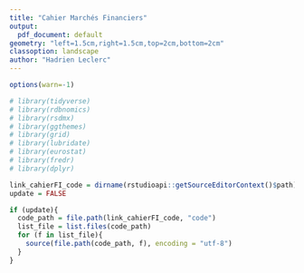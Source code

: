 ```yaml
---
title: "Cahier Marchés Financiers"
output:
  pdf_document: default
geometry: "left=1.5cm,right=1.5cm,top=2cm,bottom=2cm"
classoption: landscape
author: "Hadrien Leclerc"
---
```


```r
options(warn=-1)

# library(tidyverse)
# library(rdbnomics)
# library(rsdmx)
# library(ggthemes)
# library(grid)
# library(lubridate)
# library(eurostat)
# library(fredr)
# library(dplyr)

link_cahierFI_code = dirname(rstudioapi::getSourceEditorContext()$path)
update = FALSE

if (update){
  code_path = file.path(link_cahierFI_code, "code")
  list_file = list.files(code_path)
  for (f in list_file){
    source(file.path(code_path, f), encoding = "utf-8")
  }
}

```

\newcommand*{\MyPath}{/home/onyxia}

\newpage
\vspace{5cm}
\begin{center}
\section{Politiques monétaires}
\end{center}


\begin{figure}[p]
\begin{center}
\includegraphics[width=1\columnwidth]{\MyPath/graph_ECB_interest_rates.pdf}
\end{center}
\end{figure}

\begin{figure}[p]
\begin{center}
\includegraphics[width=1\columnwidth]{\MyPath/graph_ECB_bs_breakdown_fr.pdf}
\end{center}
\end{figure}

\begin{figure}[p]
\begin{center}
\includegraphics[width=1\columnwidth]{\MyPath/graph_ECB_bs_breakdown_en.pdf}
\end{center}
\end{figure}

\begin{figure}[p]
\begin{center}
\includegraphics[width=1\columnwidth]{\MyPath/graph_FED_interest_rates.pdf}
\end{center}
\end{figure}


\begin{figure}[p]
\begin{center}
\includegraphics[width=1\columnwidth]{\MyPath/graph_FED_balance_sheet.pdf}
\end{center}
\end{figure}

\begin{figure}[p]
\begin{center}
\includegraphics[width=1\columnwidth]{\MyPath/graph_US_interbank_rate.pdf}
\end{center}
\end{figure}

\begin{figure}[p]
\begin{center}
\includegraphics[width=1\columnwidth]{\MyPath/graph_balance_sheet_gdp.pdf} 
\end{center}
\end{figure}

\newpage
\vspace{5cm}
\begin{center}
\section{Inflation}
\end{center}

\begin{figure}[p]
\begin{center}
\includegraphics[width=1\columnwidth]{\MyPath/graph_WORLD_inflation.pdf} 
\end{center}
\end{figure}


\begin{figure}[p]
\begin{center}
\includegraphics[width=1\columnwidth]{\MyPath/graph_WORLD_core_inflation.pdf} 
\end{center}
\end{figure}


\begin{figure}[p]
\begin{center}
\includegraphics[width=1\columnwidth]{\MyPath/graph_US_inflation.pdf} 
\end{center}
\end{figure}

\begin{figure}[p]
\begin{center}
\includegraphics[width=1\columnwidth]{\MyPath/graph_US_expected_inflation.pdf} 
\end{center}
\end{figure}

\begin{figure}[p]
\begin{center}
\includegraphics[width=1\columnwidth]{\MyPath/graph_US_labor_market.pdf} 
\end{center}
\end{figure}

\begin{figure}[p]
\begin{center}
\includegraphics[width=1\columnwidth]{\MyPath/graph_ZE_HICP.pdf} 
\end{center}
\end{figure}

\begin{figure}[p]
\begin{center}
\includegraphics[width=1\columnwidth]{\MyPath/graph_EU_inflation_forecasts.pdf} 
\end{center}
\end{figure}

\newpage
\vspace{5cm}
\begin{center}
\section{Taux souverains}
\end{center}

\begin{figure}[p]
\begin{center}
\includegraphics[width=1\columnwidth]{\MyPath/graph_US_gov_bond.pdf} 
\end{center}
\end{figure}

\begin{figure}[p]
\begin{center}
\includegraphics[width=1\columnwidth]{\MyPath/graph_EU_GDP_DEBT_COUNTRY.pdf}
\end{center}
\end{figure}

\begin{figure}[p]
\begin{center}
\includegraphics[width=1\columnwidth]{\MyPath/graph_EU_gov_debt_interest.pdf}
\end{center}
\end{figure}

\begin{figure}[p]
\begin{center}
\includegraphics[width=1\columnwidth]{\MyPath/graph_yield_curves.pdf}
\end{center}
\end{figure}

\newpage
\vspace{5cm}
\begin{center}
\section{Crédit aux ménages et aux entreprises en France}
\end{center}


\begin{figure}[p]
\begin{center}
\includegraphics[width=1\columnwidth]{\MyPath/graph_BDF_credit_menage.pdf}
\end{center}
\end{figure}


\begin{figure}[p]
\begin{center}
\includegraphics[width=1\columnwidth]{\MyPath/graph_BDF_credit_depot_menage.pdf}
\end{center}
\end{figure}


\begin{figure}[p]
\begin{center}
\includegraphics[width=1\columnwidth]{\MyPath/graph_BDF_epargne_menage_agregat_M3.pdf}
\end{center}
\end{figure}


\begin{figure}[p]
\begin{center}
\includegraphics[width=1\columnwidth]{\MyPath/graph_BDF_encours_credit_secteur.pdf}
\end{center}
\end{figure}

\begin{figure}[p]
\begin{center}
\includegraphics[width=1\columnwidth]{\MyPath/graph_BDF_defaillance_entreprise.pdf}
\end{center}
\end{figure}


\newpage
\vspace{5cm}
\begin{center}
\section{Bourses}
\end{center}


\begin{figure}[p]
\begin{center}
\includegraphics[width=1\columnwidth]{\MyPath/CAC40_contrib_index.pdf} 
\end{center}
\end{figure}

\begin{figure}[p]
\begin{center}
\includegraphics[width=1\columnwidth]{\MyPath/CAC40_contrib_index_sector.pdf} 
\end{center}
\end{figure}

\begin{figure}[p]
\begin{center}
\includegraphics[width=1\columnwidth]{\MyPath/CAC40_cap_prices.pdf} 
\end{center}
\end{figure}

\begin{figure}[p]
\begin{center}
\includegraphics[width=1\columnwidth]{\MyPath/CAC40_mrkt_share_index.pdf} 
\end{center}
\end{figure}

\newpage
\vspace{5cm}
\begin{center}
\section{Taux de Change}
\end{center}

\begin{figure}[p]
\begin{center}
\includegraphics[width=1\columnwidth]{\MyPath/graph_euro_exchange_rates_fast.pdf} 
\end{center}
\end{figure}


\begin{figure}[p]
\begin{center}
\includegraphics[width=1\columnwidth]{\MyPath/graph_yuan_exchange_rates.pdf} 
\end{center}
\end{figure}



